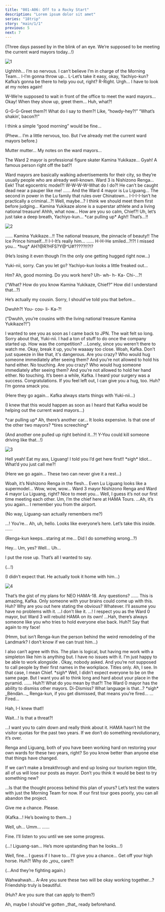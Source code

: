```yaml
---
title: "001-A06: Off to a Rocky Start"
description: "Lorem ipsum dolor sit amet"
series: "18trip"
story: "main/1/1"
previous: 5
next: 7
---
```



<Divider loc="HAMA Tours" />

<Bubble mc>
<p class="t">(Three days passed by in the blink of an eye. We’re supposed to be meeting the current ward mayors today…!)</p>
</Bubble>

![1](1.jpg)

<Bubble character="Yachiyo">
Ughhhh… I’m so nervous. I can’t believe I’m in charge of the Morning Team… I-I’m gonna throw up…
</Bubble>

<Bubble mc>
L-Let’s take it easy, okay, Yachiyo-kun? Kafka’s gonna be there to help you out, right?
</Bubble>

<Bubble character="Yachiyo">
R-Right. Urgh… I have to look at my notes again!

W-We’re supposed to wait in front of the office to meet the ward mayors… Okay! When they show up, greet them… Huh, what?!

G-G-G-Greet them?! What do I say to them?! Like, “howdy-hey?!” “What’s shakin’, bacon?!”
</Bubble>

<Bubble mc>
I think a simple “good morning” would be fine…

<p class="t">(Phew… I’m a little nervous, too. But I’ve already met the current ward mayors before.)</p>
</Bubble>

<Bubble character="Yachiyo">
Mutter mutter… My notes on the ward mayors…

The Ward 2 mayor is professional figure skater Kamina Yukikaze… Gyah! A famous person right off the bat?!
</Bubble>

<Bubble mc>
Ward mayors are basically walking advertisements for their city, so they’re usually people who are already well-known.
</Bubble>

<Bubble character="Yachiyo">
Ward 3 is Nishizono Renga… Eek! That egocentric model?! W-W-W-W-What do I do?! He can’t be caught dead near a pauper like me!
</Bubble>

<Bubble mc>
……
</Bubble>

<Bubble character="Yachiyo">
And the Ward 4 mayor is Lu Liguang… The second in power in the Lu family that rules over Chinatown… I-I-I-I-Isn’t he practically a criminal…?!
</Bubble>

<Bubble mc>
Well, maybe…? I think we should meet them first before judging…
</Bubble>

<Bubble character="Yachiyo">
Kamina Yukikaze alone is a superstar athlete and a living national treasure! Ahhh, what now… How are you so calm, Chief?!
</Bubble>

<Bubble mc>
Uh, let’s just take a deep breath, Yachiyo-kun…
</Bubble>

<Narration>
&ast;car pulling up&ast;
</Narration>

<Bubble character="Yachiyo">
Agh!! That’s…!!
</Bubble>

![2](2.jpg)

<Bubble character="Yukikaze">
……
</Bubble>

<Bubble character="Yachiyo">
Kamina Yukikaze…!! The national treasure, the pinnacle of beauty!! The Ice Prince himself…!! I-I-It’s really him…
</Bubble>

<Bubble character="Yukikaze">
……
</Bubble>

<Bubble character="Yachiyo">
H-H-He smiled…?!?!
</Bubble>

<Bubble character="Yukikaze">
I missed you… &ast;hug&ast;
</Bubble>

<Bubble character="Yachiyo">
AH?@R?HFS?Y@^U#?????!!?!?
</Bubble>

<Bubble mc>
<p class="t">(He’s losing it even though I’m the only one getting hugged right now…)</p>

Yuki-nii, sorry. Can you let go? Yachiyo-kun looks a little freaked out…
</Bubble>

<Bubble character="Yukikaze">
Hm? Ah, good morning. Do you work here?
</Bubble>

<Bubble character="Yachiyo">
Uh- wh- h- Ka- Chi-...?!
</Bubble>

<Bubble mc>
<p class="t">(“What? How do you know Kamina Yukikaze, Chief?” How did I understand that…?)</p>

He’s actually my cousin. Sorry, I should’ve told you that before…
</Bubble>

<Bubble character="Yachiyo">
Dwuhh?! You- cou- li- Ka-?!
</Bubble>

<Bubble mc>
<p class="t">(“Dwuhh, you’re cousins with the living national treasure Kamina Yukikaze?!”)</p>
</Bubble>

<Bubble character="Yukikaze">
I wanted to see you as soon as I came back to JPN. The wait felt so long.
</Bubble>

<Bubble mc>
Sorry about that, Yuki-nii. I had a ton of stuff to do once the company started up. How was the competition?
</Bubble>

<Bubble character="Yukikaze">
…Lonely, since you weren’t there to watch me.
</Bubble>

<Bubble character="Kafka">
Okay, break it up, you’re waaaay too close.
</Bubble>

<Bubble mc>
Woah, Kafka. Don't just squeeze in like that, it's dangerous.
</Bubble>

<Bubble character="Kafka">
<Diff g="m">Are you crazy? Who would hug someone immediately after seeing them? And you’re not allowed to hold his hand either. No touching.</Diff>
<Diff g="f">Are you crazy? Who would hug someone immediately after seeing them? And you’re not allowed to hold her hand either. No touching.</Diff>
</Bubble>

<Bubble character="Yukikaze">
It’s been a while, Kafka. I heard your surgery was a success. Congratulations. If you feel left out, I can give you a hug, too.
</Bubble>

<Bubble character="Kafka">
Huh? I’m gonna smack you.
</Bubble>

<Bubble mc>
<p class="t">(Here they go again… Kafka always starts things with Yuki-nii…)</p>

<p class="t">(I knew that this would happen as soon as I heard that Kafka would be helping out the current ward mayors…)</p>
</Bubble>

<Narration>
&ast;car pulling up&ast;
</Narration>

<Bubble mc>
Ah, there’s another car… It looks expensive. Is that one of the other two mayors?
</Bubble>

<Narration>
&ast;tires screeching&ast;
</Narration>

<Bubble mc>
<p class="t">(And another one pulled up right behind it…?! Y-You could kill someone driving like that…!)</p>
</Bubble>

![3](3.jpg)

<Bubble character="Renga">
Hell yeah! Eat my ass, Liguang! I told you I’d get here first!!
</Bubble>

<Bubble character="Liguang">
&ast;sigh&ast; Idiot…
</Bubble>

<Bubble character="Renga">
What’d you just call me?!
</Bubble>

<Bubble mc>
<p class="t">(Here we go again… These two can never give it a rest…)</p>
</Bubble>

<Bubble character="Yachiyo">
Woah, it’s Nishizono Renga in the flesh… Even Lu Liguang looks like a supermodel… Wow, wow, wow…
</Bubble>

<Bubble mc>
Ward 3 mayor Nishizono Renga and Ward 4 mayor Lu Liguang, right? Nice to meet you… Well, I guess it’s not our first time meeting each other. Um, I’m the chief here at HAMA Tours.
</Bubble>

<Bubble character="Liguang">
…Ah, it’s you again… I remember you from the airport.
</Bubble>

<Bubble mc>
<p class="t">(No way, Liguang-san actually remembers me?)</p>
</Bubble>

<Bubble character="Renga">
…! You’re…
</Bubble>

<Bubble mc>
Ah, uh, hello.
</Bubble>

<Bubble character="Kafka">
Looks like everyone’s here. Let’s take this inside.
</Bubble>

<Bubble character="Renga">
……
</Bubble>

<Bubble mc>
<p class="t">(Renga-kun keeps…staring at me… Did I do something wrong…?)</p>
</Bubble>

<Bubble character="Renga">
Hey…
</Bubble>

<Bubble mc>
Um, yes?
</Bubble>

<Bubble character="Renga">
Well… Uh…

I put the rose up. That’s all I wanted to say.
</Bubble>

<Bubble mc>
<p class="t">(…!)</p>

<p class="t">(I didn’t expect that. He actually took it home with him…)</p>
</Bubble>

<Divider loc="HAMA Tours - Office Floor" />

![4](4.jpg)

<Bubble character="Kafka">
That’s the gist of my plans for NEO HAMA-18. Any questions?
</Bubble>

<Bubble character="Liguang">
……
</Bubble>

<Bubble character="Yukikaze">
This is amazing, Kafka. Only someone with your brains could come up with this.
</Bubble>

<Bubble character="Kafka">
Huh? Why are you out here stating the obvious? Whatever. I’ll assume you have no problems with it.
</Bubble>

<Bubble character="Renga">
…I don’t like it.
</Bubble>

<Bubble mc>
…!
</Bubble>

<Bubble character="Renga">
I respect you as the Ward 0 mayor, but Ward 3 will rebuild HAMA on its own!
</Bubble>

<Bubble character="Liguang">
…Hah, there’s always someone like you who tries to hold everyone else back.
</Bubble>

<Bubble character="Renga">
Huh?! Say that again to my face!
</Bubble>

<Bubble mc>
<p class="t">(Hmm, but isn’t Renga-kun the person behind the weird remodeling of the Landmark? I don’t know if we can trust him…)</p>
</Bubble>

<Bubble character="Liguang">
I also can’t agree with this. The plan is logical, but having me work with a simpleton like him is anything but.
</Bubble>

<Bubble character="Yukikaze">
I have no issues with it. I’m just happy to be able to work alongside <Name first />.
</Bubble>

<Bubble character="Kafka">
Okay, nobody asked. And you’re not supposed to call people by their first names in the workplace. Titles only.
</Bubble>

<Bubble character="Yukikaze">
Ah, I see. In that case, I mean Chief.
</Bubble>

<Bubble character="Kafka">
&ast;sigh&ast; Well, I didn’t expect everyone to be on the same page. But I want you all to think long and hard about your place in the pyramid.
</Bubble>

<Bubble character="Liguang">
……
</Bubble>

<Bubble character="Renga">
Huh?! What do you mean by that?!
</Bubble>

<Bubble character="Kafka">
The Ward 0 mayor has the ability to dismiss other mayors.
</Bubble>

<Bubble character="Renga">
Di-Dismiss? What language is that…?
</Bubble>

<Bubble character="Liguang">
&ast;sigh&ast; _Bèndàn…_
</Bubble>

<Bubble mc>
Renga-kun, if you get dismissed, that means you’re fired…
</Bubble>

<Bubble character="Renga">
…Fired…

Hah, I-I knew that!!

Wait…! Is that a threat?!
</Bubble>

<Bubble character="Kafka">
…I want you to calm down and really think about it. HAMA hasn’t hit the visitor quotas for the past two years. If we don’t do something revolutionary, it’s over.

Renga and Liguang, both of you have been working hard on restoring your own wards for these two years, right? So you know better than anyone else that things have changed.

If we can’t make a breakthrough and end up losing our tourism region title, all of us will lose our posts as mayor. Don’t you think it would be best to try something new?
</Bubble>

<Bubble character="Liguang">
…Is that the thought process behind this plan of yours?
</Bubble>

<Bubble character="Kafka">
Let’s test the waters with just the Morning Team for now. If our first tour goes poorly, you can all abandon the project.

Give me a chance. Please.
</Bubble>

<Bubble mc>
<p class="t">(Kafka…! He’s bowing to them…)</p>
</Bubble>

<Bubble character="Renga">
Well, uh… Umm…
</Bubble>

<Bubble character="Liguang">
……

Fine. I’ll listen to you until we see some progress.
</Bubble>

<Bubble mc>
<p class="t">(…! Liguang-san… He’s more upstanding than he looks…!)</p>
</Bubble>

<Bubble character="Renga">
Well, fine… I guess if I have to… I’ll give you a chance…
</Bubble>

<Bubble character="Liguang">
Get off your high horse.
</Bubble>

<Bubble character="Renga">
Huh?! Why do _you_ care?!
</Bubble>

<Bubble mc>
<p class="t">(…And they’re fighting again.)</p>
</Bubble>

<Bubble character="Yachiyo">
Wahwahwah… A-Are you sure these two will be okay working together…?
</Bubble>

<Bubble character="Kafka">
Friendship truly is beautiful.
</Bubble>

<Bubble mc>
<p class="t">(Huh? Are you sure that can apply to them?)</p>
</Bubble>

<Bubble character="Kafka">
Ah, maybe I should’ve gotten _that_ ready beforehand.
</Bubble>
